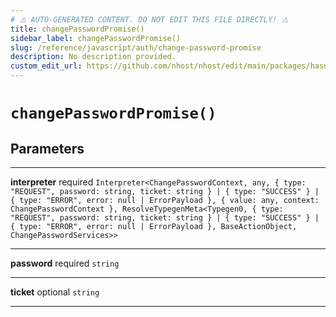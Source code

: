 ```yaml
---
# ⚠️ AUTO-GENERATED CONTENT. DO NOT EDIT THIS FILE DIRECTLY! ⚠️
title: changePasswordPromise()
sidebar_label: changePasswordPromise()
slug: /reference/javascript/auth/change-password-promise
description: No description provided.
custom_edit_url: https://github.com/nhost/nhost/edit/main/packages/hasura-auth-js/src/core/promises/changePassword.ts#L11
---
```


# `changePasswordPromise()`

## Parameters

---

**<span className="parameter-name">interpreter</span>** <span className="optional-status">required</span> `Interpreter<ChangePasswordContext, any, { type: "REQUEST", password: string, ticket: string } | { type: "SUCCESS" } | { type: "ERROR", error: null | ErrorPayload }, { value: any, context: ChangePasswordContext }, ResolveTypegenMeta<Typegen0, { type: "REQUEST", password: string, ticket: string } | { type: "SUCCESS" } | { type: "ERROR", error: null | ErrorPayload }, BaseActionObject, ChangePasswordServices>>`

---

**<span className="parameter-name">password</span>** <span className="optional-status">required</span> `string`

---

**<span className="parameter-name">ticket</span>** <span className="optional-status">optional</span> `string`

---

